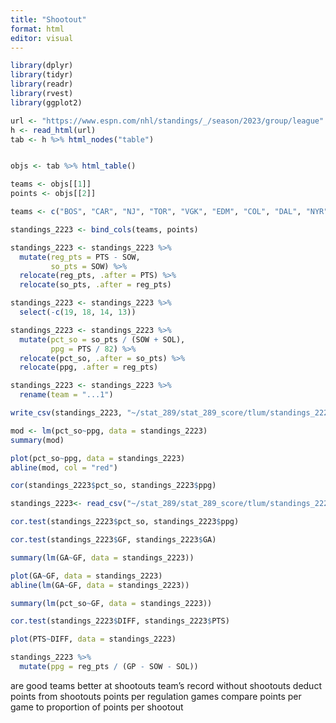 ```yaml
---
title: "Shootout"
format: html
editor: visual
---
```


```r
library(dplyr)
library(tidyr)
library(readr)
library(rvest)
library(ggplot2)
```

```r
url <- "https://www.espn.com/nhl/standings/_/season/2023/group/league"
h <- read_html(url)
tab <- h %>% html_nodes("table")


objs <- tab %>% html_table()
```

```r
teams <- objs[[1]]
points <- objs[[2]]
```

```r
teams <- c("BOS", "CAR", "NJ", "TOR", "VGK", "EDM", "COL", "DAL", "NYR", "LA", "MIN", "SEA", "TB", "WPG", "NYI", "CGY", "FLA", "NSH", "PIT", "BUF", "OTT", "VAN", "STL", "WSH", "DET", "PHI", "ARI", "MTL", "SJ", "CHI", "CBJ", "ANA")
```

```r
standings_2223 <- bind_cols(teams, points)
```

```r
standings_2223 <- standings_2223 %>%
  mutate(reg_pts = PTS - SOW,
         so_pts = SOW) %>%
  relocate(reg_pts, .after = PTS) %>%
  relocate(so_pts, .after = reg_pts)
```

```r
standings_2223 <- standings_2223 %>%
  select(-c(19, 18, 14, 13))
```

```r
standings_2223 <- standings_2223 %>%
  mutate(pct_so = so_pts / (SOW + SOL),
         ppg = PTS / 82) %>%
  relocate(pct_so, .after = so_pts) %>%
  relocate(ppg, .after = reg_pts)
```

```r
standings_2223 <- standings_2223 %>%
  rename(team = "...1")
```




```r
write_csv(standings_2223, "~/stat_289/stat_289_score/tlum/standings_2223.csv")
```

```r
mod <- lm(pct_so~ppg, data = standings_2223)
summary(mod)
```

```r
plot(pct_so~ppg, data = standings_2223)
abline(mod, col = "red")
```

```r
cor(standings_2223$pct_so, standings_2223$ppg)
```

```r
standings_2223<- read_csv("~/stat_289/stat_289_score/tlum/standings_2223.csv")
```
```r
cor.test(standings_2223$pct_so, standings_2223$ppg)
```
```r
cor.test(standings_2223$GF, standings_2223$GA)
```
```r
summary(lm(GA~GF, data = standings_2223))
```
```r
plot(GA~GF, data = standings_2223) 
abline(lm(GA~GF, data = standings_2223))
```
```r
summary(lm(pct_so~GF, data = standings_2223))
```
```r
cor.test(standings_2223$DIFF, standings_2223$PTS)
```
```r
plot(PTS~DIFF, data = standings_2223)
```
```r
standings_2223 %>%
  mutate(ppg = reg_pts / (GP - SOW - SOL))
```


are good teams better at shootouts team's record without shootouts deduct points from shootouts points per regulation games compare points per game to proportion of points per shootout
